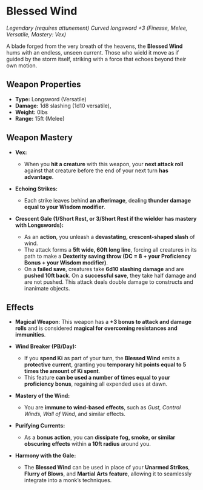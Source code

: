 # Blessed Wind

_Legendary (requires attunement)_
_Curved longsword +3 (Finesse, Melee, Versatile, Mastery: Vex)_

A blade forged from the very breath of the heavens, the **Blessed Wind** hums with an endless, unseen current. Those who wield it move as if guided by the storm itself, striking with a force that echoes beyond their own motion.

## Weapon Properties

- **Type:** Longsword (Versatile)
- **Damage:** 1d8 slashing (1d10 versatile),
- **Weight:** 0lbs
- **Range:** 15ft (Melee)

## Weapon Mastery

- **Vex:**

  - When you **hit a creature** with this weapon, your **next attack roll** against that creature before the end of your next turn **has advantage**.

- **Echoing Strikes:**

  - Each strike leaves behind **an afterimage**, dealing **thunder damage equal to your Wisdom modifier**.

- **Crescent Gale (1/Short Rest, or 3/Short Rest if the wielder has mastery with Longswords):**
  - As an **action**, you unleash a **devastating, crescent-shaped slash** of wind.
  - The attack forms a **5ft wide, 60ft long line**, forcing all creatures in its path to make a **Dexterity saving throw (DC = 8 + your Proficiency Bonus + your Wisdom modifier)**.
  - On a **failed save**, creatures take **6d10 slashing damage** and are **pushed 10ft back**. On a **successful save**, they take half damage and are not pushed. This attack deals double damage to constructs and inanimate objects.

## Effects

- **Magical Weapon**: This weapon has a **+3 bonus to attack and damage rolls** and is considered **magical for overcoming resistances and immunities**.

- **Wind Breaker (PB/Day):**

  - If you **spend Ki** as part of your turn, the **Blessed Wind** emits a **protective current**, granting you **temporary hit points equal to 5 times the amount of Ki spent**.
  - This feature **can be used a number of times equal to your proficiency bonus**, regaining all expended uses at dawn.

- **Mastery of the Wind:**

  - You are **immune to wind-based effects**, such as _Gust, Control Winds, Wall of Wind_, and similar effects.

- **Purifying Currents:**

  - As a **bonus action**, you can **dissipate fog, smoke, or similar obscuring effects** within **a 10ft radius** around you.

- **Harmony with the Gale:**

  - The **Blessed Wind** can be used in place of your **Unarmed Strikes**, **Flurry of Blows**, and **Martial Arts feature**, allowing it to seamlessly integrate into a monk’s techniques.

